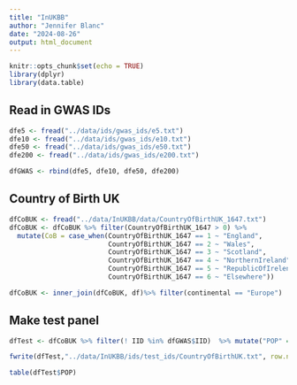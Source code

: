 ```yaml
---
title: "InUKBB"
author: "Jennifer Blanc"
date: "2024-08-26"
output: html_document
---
```


```r
knitr::opts_chunk$set(echo = TRUE)
library(dplyr)
library(data.table)
```

## Read in GWAS IDs

```r
dfe5 <- fread("../data/ids/gwas_ids/e5.txt")
dfe10 <- fread("../data/ids/gwas_ids/e10.txt")
dfe50 <- fread("../data/ids/gwas_ids/e50.txt")
dfe200 <- fread("../data/ids/gwas_ids/e200.txt")

dfGWAS <- rbind(dfe5, dfe10, dfe50, dfe200)
```

## Country of Birth UK

```r
dfCoBUK <- fread("../data/InUKBB/data/CountryOfBirthUK_1647.txt")
dfCoBUK <- dfCoBUK %>% filter(CountryOfBirthUK_1647 > 0) %>% 
  mutate(CoB = case_when(CountryOfBirthUK_1647 == 1 ~ "England",
                         CountryOfBirthUK_1647 == 2 ~ "Wales",
                         CountryOfBirthUK_1647 == 3 ~ "Scotland",
                         CountryOfBirthUK_1647 == 4 ~ "NorthernIreland", 
                         CountryOfBirthUK_1647 == 5 ~ "RepublicOfIrelend", 
                         CountryOfBirthUK_1647 == 6 ~ "Elsewhere"))

dfCoBUK <- inner_join(dfCoBUK, df)%>% filter(continental == "Europe")
```

## Make test panel 

```r
dfTest <- dfCoBUK %>% filter(! IID %in% dfGWAS$IID)  %>% mutate("POP" = CoB) %>% select("#FID", "IID", "POP") %>% filter(POP != "Elsewhere")

fwrite(dfTest,"../data/InUKBB/ids/test_ids/CountryOfBirthUK.txt", row.names = F, col.names = T, quote = F, sep = "\t")

table(dfTest$POP)
```





